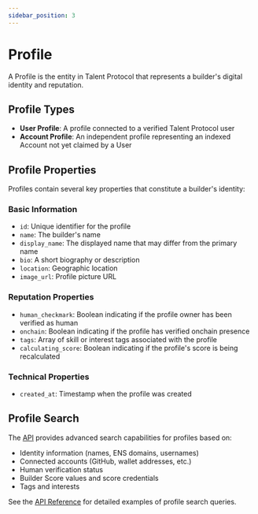 ```yaml
---
sidebar_position: 3
---
```


# Profile

A Profile is the entity in Talent Protocol that represents a builder's digital identity and reputation.

## Profile Types

- **User Profile**: A profile connected to a verified Talent Protocol user
- **Account Profile**: An independent profile representing an indexed Account not yet claimed by a User

## Profile Properties

Profiles contain several key properties that constitute a builder's identity:

### Basic Information

- `id`: Unique identifier for the profile
- `name`: The builder's name
- `display_name`: The displayed name that may differ from the primary name
- `bio`: A short biography or description
- `location`: Geographic location
- `image_url`: Profile picture URL

### Reputation Properties

- `human_checkmark`: Boolean indicating if the profile owner has been verified as human
- `onchain`: Boolean indicating if the profile has verified onchain presence
- `tags`: Array of skill or interest tags associated with the profile
- `calculating_score`: Boolean indicating if the profile's score is being recalculated

### Technical Properties

- `created_at`: Timestamp when the profile was created

## Profile Search

The [API](/docs/developers/talent-api/api-reference) provides advanced search capabilities for profiles based on:

- Identity information (names, ENS domains, usernames)
- Connected accounts (GitHub, wallet addresses, etc.)
- Human verification status
- Builder Score values and score credentials
- Tags and interests

See the [API Reference](/docs/developers/talent-api/api-reference) for detailed examples of profile search queries.
